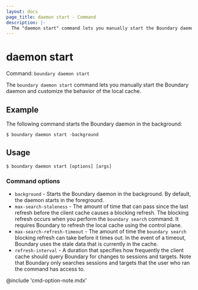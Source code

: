 ```yaml
---
layout: docs
page_title: daemon start - Command
description: |-
  The "daemon start" command lets you manually start the Boundary daemon and customize the behavior of the local cache.
---
```


# daemon start

Command: `boundary daemon start`

The `boundary daemon start` command lets you manually start the Boundary daemon and customize the behavior of the local cache.

## Example

The following command starts the Boundary daemon in the background:

```shell-session
$ boundary daemon start -background
```

## Usage

<CodeBlockConfig hideClipboard>

```shell-session
$ boundary daemon start [options] [args]
```

</CodeBlockConfig>

### Command options

- `background` - Starts the Boundary daemon in the background.
By default, the daemon starts in the foreground.
- `max-search-staleness` - The amount of time that can pass since the last refresh before the client cache causes a blocking refresh.
The blocking refresh occurs when you perform the `boundary search` command.
It requires Boundary to refresh the local cache using the control plane.
- `max-search-refresh-timeout` - The amount of time the `boundary search` blocking refresh can take before it times out.
In the event of a timeout, Boundary uses the stale data that is currently in the cache.
- `refresh-interval` - A duration that specifies how frequently the client cache should query Boundary for changes to sessions and targets.
Note that Boundary only searches sessions and targets that the user who ran the command has access to.

@include 'cmd-option-note.mdx'